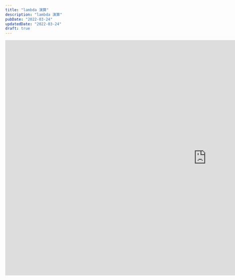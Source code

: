 ```yaml
---
title: "lambda 演算"
description: "lambda 演算"
pubDate: "2022-03-24"
updatedDate: "2022-03-24"
draft: true
---
```


<iframe
  src="https://docs.google.com/presentation/d/1oqMIyRj5tlKbJQkDCBMmhzFkqkIWW1cIgOPFDvcOoC0/embed?start=false&loop=false&delayms=60000"
  frameborder="0"
  width="1280"
  height="749"
  allowfullscreen="true"
  mozallowfullscreen="true"
  webkitallowfullscreen="true"
></iframe>
